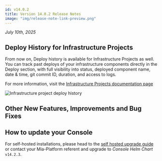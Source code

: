 ```yaml
---
id: v14.0.2
title: Version 14.0.2 Release Notes
image: "img/release-note-link-preview.png"
---
```



_July 10th, 2025_

## Deploy History for Infrastructure Projects

From now on, Deploy history is available for Infrastructure Projects as well. You can track past deploys of your infrastructure components directly in the Deploy section, with full visibility into status, deployed component name, date & time, git commit ID, duration, and access to logs.

For more information, visit the [Infrastructure Projects documentation page](/docs/14.2.1/products/console/project-configuration/infrastructure-project#deploy-history)

![Infrastructure project deploy history](img/infrastructure-project-deploy-history.png)

## Other New Features, Improvements and Bug Fixes

<Accordion data={dataAccordion} />

## How to update your Console

For self-hosted installations, please head to the [self hosted upgrade guide](/docs/14.2.1/infrastructure/self-hosted/installation-chart/how-to-upgrade) or contact your Mia-Platform referent and upgrade to _Console Helm Chart_ `v14.2.3`.
